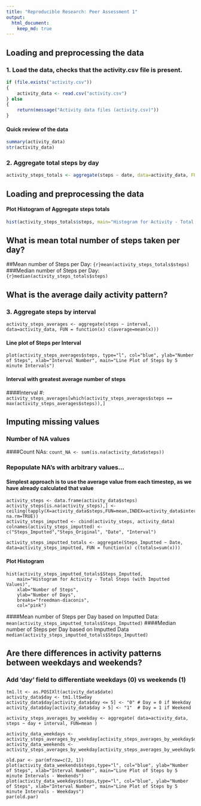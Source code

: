 ```yaml
---
title: "Reproducible Research: Peer Assessment 1"
output: 
  html_document:
    keep_md: true
---
```



## Loading and preprocessing the data
### 1. Load the data, checks that the activity.csv file is present.

```r
if (file.exists("activity.csv"))
{ 
	activity_data <- read.csv("activity.csv")
} else 
{
    return(message("Activity data files (activity.csv)"))
}
```
####    Quick review of the data
```r
summary(activity_data)
str(activity_data)
```
### 2. Aggregate total steps by day

```r
activity_steps_totals <- aggregate(steps ~ date, data=activity_data, FUN = function(x) c(totals=sum(x))) 
```

## Loading and preprocessing the data
####    Plot Histogram of Aggregate steps totals
```r
hist(activity_steps_totals$steps, main="Histogram for Activity - Total Steps by Day", xlab="Number of Steps", ylab="Number of Days", breaks="freedman-diaconis", col="red")
```

## What is mean total number of steps taken per day?

##Mean number of Steps per Day: `{r}mean(activity_steps_totals$steps)`
###Median number of Steps per Day: `{r}median(activity_steps_totals$steps)`


## What is the average daily activity pattern?

### 3. Aggregate steps by interval
```
activity_steps_averages <- aggregate(steps ~ interval, data=activity_data, FUN = function(x) c(average=mean(x))) 
```
#### Line plot of Steps per Interval
```
plot(activity_steps_averages$steps, type="l", col="blue", ylab="Number of Steps", xlab="Interval Number", main="Line Plot of Steps by 5 minute Intervals")
```

#### Interval with greatest average number of steps
####Interval #: `activity_steps_averages[which(activity_steps_averages$steps == max(activity_steps_averages$steps)),]`


## Imputing missing values

### Number of NA values
####Count NAs: `count_NA <- sum(is.na(activity_data$steps))`

### Repopulate NA's with arbitrary values...
#### Simplest approach is to use the average value from each timestep, as we have already calculated that value
```
activity_steps <- data.frame(activity_data$steps)
activity_steps[is.na(activity_steps),] <- ceiling(tapply(X=activity_data$steps,FUN=mean,INDEX=activity_data$interval, na.rm=TRUE))
activity_steps_imputted <- cbind(activity_steps, activity_data)
colnames(activity_steps_imputted) <- c("Steps_Imputted","Steps_Original", "Date", "Interval")

activity_steps_imputted_totals <- aggregate(Steps_Imputted ~ Date, data=activity_steps_imputted, FUN = function(x) c(totals=sum(x))) 
```

#### Plot Histogram
```
hist(activity_steps_imputted_totals$Steps_Imputted, 
	main="Histogram for Activity - Total Steps (with Imputted Values)", 
	xlab="Number of Steps", 
	ylab="Number of Days", 
	breaks="freedman-diaconis",
	col="pink")
```	
####Mean number of Steps per Day based on Imputted Data: `mean(activity_steps_imputted_totals$Steps_Imputted)`
####Median number of Steps per Day based on Imputted Data `median(activity_steps_imputted_totals$Steps_Imputted)`



## Are there differences in activity patterns between weekdays and weekends?

### Add 'day' field to differentiate weekdays (0)  vs weekends (1)
```
tm1.lt <- as.POSIXlt(activity_data$date)
activity_data$day <- tm1.lt$wday
activity_data$day[activity_data$day <= 5] <- "0" # Day = 0 if Weekday
activity_data$day[activity_data$day > 5] <- "1"  # Day = 1 if Weekend

activity_steps_averages_by_weekday <- aggregate( data=activity_data, steps ~ day + interval, FUN=mean )

activity_data_weekdays <- activity_steps_averages_by_weekday[activity_steps_averages_by_weekday$day==0,]
activity_data_weekends <- activity_steps_averages_by_weekday[activity_steps_averages_by_weekday$day==1,]

old.par <- par(mfrow=c(2, 1))
plot(activity_data_weekends$steps,type="l", col="blue", ylab="Number of Steps", xlab="Interval Number", main="Line Plot of Steps by 5 minute Intervals - Weekends")
plot(activity_data_weekdays$steps,type="l", col="blue", ylab="Number of Steps", xlab="Interval Number", main="Line Plot of Steps by 5 minute Intervals - Weekdays")
par(old.par)
```
